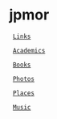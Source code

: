 
= jpmor =

  [[Links]]

  [[Academics]]

  [[https://www.goodreads.com/jpmor|Books]]
  
  [[https://500px.com/jpmor|Photos]]
  
  [[Places]]
  
  [[https://open.spotify.com/user/jayman386|Music]]
